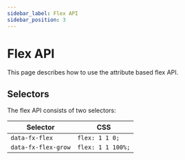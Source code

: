 ```yaml
---
sidebar_label: Flex API
sidebar_position: 3
---
```


# Flex API

This page describes how to use the attribute based flex API.

## Selectors

The flex API consists of two selectors:

| Selector            | CSS               |
|---------------------|-------------------|
| `data-fx-flex`      | `flex: 1 1 0;`    |
| `data-fx-flex-grow` | `flex: 1 1 100%;` |